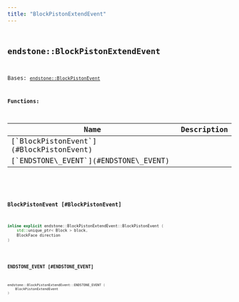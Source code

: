 ```yaml
---
title: "BlockPistonExtendEvent"
---
```


## <code className="doc-symbol doc-symbol-class"/> endstone::BlockPistonExtendEvent

Bases: [`endstone::BlockPistonEvent`](classendstone_1_1_block_piston_event.md)
















**Functions:**

<table>
<thead>
   <tr>
      <th>Name</th>
      <th>Description</th>
   </tr>
</thead>
<tbody>
<tr key="classendstone_1_1_block_piston_extend_event_1a4045e305bbfc65226b898f11a7ec8389">
    <td>[`BlockPistonEvent`](#BlockPistonEvent)</td>
    <td></td>
</tr>
<tr key="classendstone_1_1_block_piston_extend_event_1a05147059c8c4fbc251a2e8eaffaced16">
    <td>[`ENDSTONE\_EVENT`](#ENDSTONE\_EVENT)</td>
    <td></td>
</tr>
</tbody>
</table>

### <code className="doc-symbol doc-symbol-function"/> BlockPistonEvent [#BlockPistonEvent]

```cpp
inline explicit endstone::BlockPistonExtendEvent::BlockPistonEvent (
    std::unique_ptr< Block > block,
    BlockFace direction
) 
```


### <code className="doc-symbol doc-symbol-function"/> ENDSTONE\_EVENT [#ENDSTONE\_EVENT]

```cpp
endstone::BlockPistonExtendEvent::ENDSTONE_EVENT (
    BlockPistonExtendEvent
) 
```

